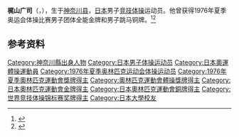 {{NoteTA|G1=Sports}}
'''梶山广司'''（{{jpn|j=梶山 広司|hg=かじやま ひろし|rm=Kajiyama Hiroshi}}，{{bd|1953年|6月13日||}}），生于[[神奈川县|神奈川县]]，[[日本|日本]]男子[[竞技体操|竞技体操]]运动员。他曾获得1976年夏季奥运会体操比赛男子团体全能金牌和男子跳马铜牌。<ref>{{Cite web|title=Hiroshi KAJIYAMA|url=https://www.olympic.org/hiroshi-kajiyama|accessdate=2021-03-27|work=International Olympic Committee|archive-date=2017-03-27|archive-url=https://web.archive.org/web/20170327131719/https://www.olympic.org/hiroshi-kajiyama|dead-url=no}}</ref><ref>{{cite web|url=http://www.sports-reference.com/olympics/athletes/ka/hiroshi-kajiyama-1.html|title=Hiroshi Kajiyama|work=Sport Reference|accessdate=2021-03-28|archiveurl=https://web.archive.org/web/20090318164626/http://www.sports-reference.com/olympics/athletes/ka/hiroshi-kajiyama-1.html|archivedate=2009-03-18}}</ref>

== 参考资料 ==
{{reflist}}

{{奥林匹克运动会体操比赛男子团体全能冠军|1976}}

{{Authority control}}
{{DEFAULTSORT:Kajiyama, Hiroshi}}
[[Category:神奈川縣出身人物|Category:神奈川縣出身人物]]
[[Category:日本男子体操运动员|Category:日本男子体操运动员]]
[[Category:日本奧運體操運動員|Category:日本奧運體操運動員]]
[[Category:1976年夏季奥林匹克运动会体操运动员|Category:1976年夏季奥林匹克运动会体操运动员]]
[[Category:1976年夏季奧林匹克運動會獎牌得主|Category:1976年夏季奧林匹克運動會獎牌得主]]
[[Category:奧林匹克運動會體操獎牌得主|Category:奧林匹克運動會體操獎牌得主]]
[[Category:日本奧林匹克運動會金牌得主|Category:日本奧林匹克運動會金牌得主]]
[[Category:日本奧林匹克運動會銅牌得主|Category:日本奧林匹克運動會銅牌得主]]
[[Category:世界竞技体操锦标赛奖牌得主|Category:世界竞技体操锦标赛奖牌得主]]
[[Category:日本大學校友|Category:日本大學校友]]